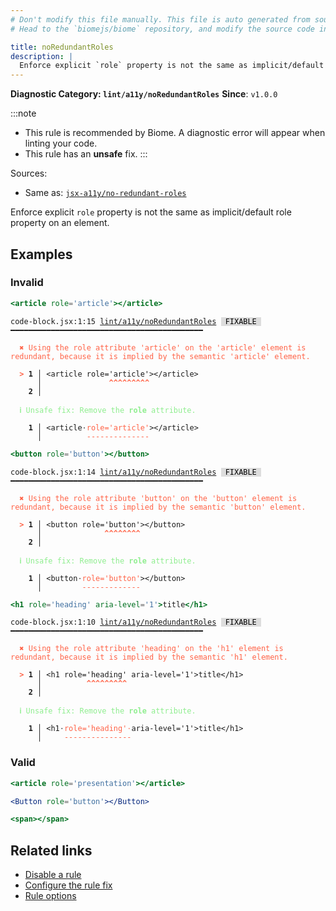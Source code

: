 ```yaml
---
# Don't modify this file manually. This file is auto generated from source, and you will lose your changes next time the website is built.
# Head to the `biomejs/biome` repository, and modify the source code in there.

title: noRedundantRoles
description: |
  Enforce explicit `role` property is not the same as implicit/default role property on an element.
---
```


**Diagnostic Category: `lint/a11y/noRedundantRoles`**
<Tabs>
<TabItem label="JSX and TSX" icon="seti:javascript">
**Since**: `v1.0.0`

:::note
- This rule is recommended by Biome. A diagnostic error will appear when linting your code.
- This rule has an **unsafe** fix.
:::

Sources: 
- Same as: <a href="https://github.com/jsx-eslint/eslint-plugin-jsx-a11y/blob/main/docs/rules/no-redundant-roles.md" target="_blank"><code>jsx-a11y/no-redundant-roles</code></a>

Enforce explicit `role` property is not the same as implicit/default role property on an element.

## Examples

### Invalid

```jsx
<article role='article'></article>
```

<pre class="language-text"><code class="language-text">code-block.jsx:1:15 <a href="https://biomejs.dev/linter/rules/no-redundant-roles">lint/a11y/noRedundantRoles</a> <span style="color: #000; background-color: #ddd;"> FIXABLE </span> ━━━━━━━━━━━━━━━━━━━━━━━━━━━━━━━━━━━━━━━━━━━<br /><br />  <strong><span style="color: Tomato;">✖</span></strong> <span style="color: Tomato;">Using the role attribute 'article' on the 'article' element is redundant, because it is implied by the semantic 'article' element.</span><br />  <br />  <strong><span style="color: Tomato;">&gt;</span></strong> <strong>1 │ </strong>&lt;article role='article'&gt;&lt;/article&gt;<br />   <strong>   │ </strong>              <strong><span style="color: Tomato;">^</span></strong><strong><span style="color: Tomato;">^</span></strong><strong><span style="color: Tomato;">^</span></strong><strong><span style="color: Tomato;">^</span></strong><strong><span style="color: Tomato;">^</span></strong><strong><span style="color: Tomato;">^</span></strong><strong><span style="color: Tomato;">^</span></strong><strong><span style="color: Tomato;">^</span></strong><strong><span style="color: Tomato;">^</span></strong><br />    <strong>2 │ </strong><br />  <br />  <strong><span style="color: lightgreen;">ℹ</span></strong> <span style="color: lightgreen;">Unsafe fix</span><span style="color: lightgreen;">: </span><span style="color: lightgreen;">Remove the </span><span style="color: lightgreen;"><strong>role</strong></span><span style="color: lightgreen;"> attribute.</span><br />  <br />  <strong>  1 │ </strong>&lt;article<span style="opacity: 0.8;">·</span><span style="color: Tomato;">r</span><span style="color: Tomato;">o</span><span style="color: Tomato;">l</span><span style="color: Tomato;">e</span><span style="color: Tomato;">=</span><span style="color: Tomato;">'</span><span style="color: Tomato;">a</span><span style="color: Tomato;">r</span><span style="color: Tomato;">t</span><span style="color: Tomato;">i</span><span style="color: Tomato;">c</span><span style="color: Tomato;">l</span><span style="color: Tomato;">e</span><span style="color: Tomato;">'</span>&gt;&lt;/article&gt;<br />  <strong>    │ </strong>         <span style="color: Tomato;">-</span><span style="color: Tomato;">-</span><span style="color: Tomato;">-</span><span style="color: Tomato;">-</span><span style="color: Tomato;">-</span><span style="color: Tomato;">-</span><span style="color: Tomato;">-</span><span style="color: Tomato;">-</span><span style="color: Tomato;">-</span><span style="color: Tomato;">-</span><span style="color: Tomato;">-</span><span style="color: Tomato;">-</span><span style="color: Tomato;">-</span><span style="color: Tomato;">-</span>           <br /></code></pre>

```jsx
<button role='button'></button>
```

<pre class="language-text"><code class="language-text">code-block.jsx:1:14 <a href="https://biomejs.dev/linter/rules/no-redundant-roles">lint/a11y/noRedundantRoles</a> <span style="color: #000; background-color: #ddd;"> FIXABLE </span> ━━━━━━━━━━━━━━━━━━━━━━━━━━━━━━━━━━━━━━━━━━━<br /><br />  <strong><span style="color: Tomato;">✖</span></strong> <span style="color: Tomato;">Using the role attribute 'button' on the 'button' element is redundant, because it is implied by the semantic 'button' element.</span><br />  <br />  <strong><span style="color: Tomato;">&gt;</span></strong> <strong>1 │ </strong>&lt;button role='button'&gt;&lt;/button&gt;<br />   <strong>   │ </strong>             <strong><span style="color: Tomato;">^</span></strong><strong><span style="color: Tomato;">^</span></strong><strong><span style="color: Tomato;">^</span></strong><strong><span style="color: Tomato;">^</span></strong><strong><span style="color: Tomato;">^</span></strong><strong><span style="color: Tomato;">^</span></strong><strong><span style="color: Tomato;">^</span></strong><strong><span style="color: Tomato;">^</span></strong><br />    <strong>2 │ </strong><br />  <br />  <strong><span style="color: lightgreen;">ℹ</span></strong> <span style="color: lightgreen;">Unsafe fix</span><span style="color: lightgreen;">: </span><span style="color: lightgreen;">Remove the </span><span style="color: lightgreen;"><strong>role</strong></span><span style="color: lightgreen;"> attribute.</span><br />  <br />  <strong>  1 │ </strong>&lt;button<span style="opacity: 0.8;">·</span><span style="color: Tomato;">r</span><span style="color: Tomato;">o</span><span style="color: Tomato;">l</span><span style="color: Tomato;">e</span><span style="color: Tomato;">=</span><span style="color: Tomato;">'</span><span style="color: Tomato;">b</span><span style="color: Tomato;">u</span><span style="color: Tomato;">t</span><span style="color: Tomato;">t</span><span style="color: Tomato;">o</span><span style="color: Tomato;">n</span><span style="color: Tomato;">'</span>&gt;&lt;/button&gt;<br />  <strong>    │ </strong>        <span style="color: Tomato;">-</span><span style="color: Tomato;">-</span><span style="color: Tomato;">-</span><span style="color: Tomato;">-</span><span style="color: Tomato;">-</span><span style="color: Tomato;">-</span><span style="color: Tomato;">-</span><span style="color: Tomato;">-</span><span style="color: Tomato;">-</span><span style="color: Tomato;">-</span><span style="color: Tomato;">-</span><span style="color: Tomato;">-</span><span style="color: Tomato;">-</span>          <br /></code></pre>

```jsx
<h1 role='heading' aria-level='1'>title</h1>
```

<pre class="language-text"><code class="language-text">code-block.jsx:1:10 <a href="https://biomejs.dev/linter/rules/no-redundant-roles">lint/a11y/noRedundantRoles</a> <span style="color: #000; background-color: #ddd;"> FIXABLE </span> ━━━━━━━━━━━━━━━━━━━━━━━━━━━━━━━━━━━━━━━━━━━<br /><br />  <strong><span style="color: Tomato;">✖</span></strong> <span style="color: Tomato;">Using the role attribute 'heading' on the 'h1' element is redundant, because it is implied by the semantic 'h1' element.</span><br />  <br />  <strong><span style="color: Tomato;">&gt;</span></strong> <strong>1 │ </strong>&lt;h1 role='heading' aria-level='1'&gt;title&lt;/h1&gt;<br />   <strong>   │ </strong>         <strong><span style="color: Tomato;">^</span></strong><strong><span style="color: Tomato;">^</span></strong><strong><span style="color: Tomato;">^</span></strong><strong><span style="color: Tomato;">^</span></strong><strong><span style="color: Tomato;">^</span></strong><strong><span style="color: Tomato;">^</span></strong><strong><span style="color: Tomato;">^</span></strong><strong><span style="color: Tomato;">^</span></strong><strong><span style="color: Tomato;">^</span></strong><br />    <strong>2 │ </strong><br />  <br />  <strong><span style="color: lightgreen;">ℹ</span></strong> <span style="color: lightgreen;">Unsafe fix</span><span style="color: lightgreen;">: </span><span style="color: lightgreen;">Remove the </span><span style="color: lightgreen;"><strong>role</strong></span><span style="color: lightgreen;"> attribute.</span><br />  <br />  <strong>  1 │ </strong>&lt;h1<span style="opacity: 0.8;">·</span><span style="color: Tomato;">r</span><span style="color: Tomato;">o</span><span style="color: Tomato;">l</span><span style="color: Tomato;">e</span><span style="color: Tomato;">=</span><span style="color: Tomato;">'</span><span style="color: Tomato;">h</span><span style="color: Tomato;">e</span><span style="color: Tomato;">a</span><span style="color: Tomato;">d</span><span style="color: Tomato;">i</span><span style="color: Tomato;">n</span><span style="color: Tomato;">g</span><span style="color: Tomato;">'</span><span style="opacity: 0.8;"><span style="color: Tomato;">·</span></span>aria-level='1'&gt;title&lt;/h1&gt;<br />  <strong>    │ </strong>    <span style="color: Tomato;">-</span><span style="color: Tomato;">-</span><span style="color: Tomato;">-</span><span style="color: Tomato;">-</span><span style="color: Tomato;">-</span><span style="color: Tomato;">-</span><span style="color: Tomato;">-</span><span style="color: Tomato;">-</span><span style="color: Tomato;">-</span><span style="color: Tomato;">-</span><span style="color: Tomato;">-</span><span style="color: Tomato;">-</span><span style="color: Tomato;">-</span><span style="color: Tomato;">-</span><span style="color: Tomato;">-</span>                         <br /></code></pre>

### Valid

```jsx
<article role='presentation'></article>
```

```jsx
<Button role='button'></Button>
```

```jsx
<span></span>
```

## Related links

- [Disable a rule](/linter/#disable-a-lint-rule)
- [Configure the rule fix](/linter#configure-the-rule-fix)
- [Rule options](/linter/#rule-options)

</TabItem>
</Tabs>

